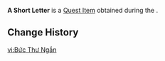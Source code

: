 {{Item Infobox
|id           = 120126
|image        = Item Auction Information.png
|type         = Quest Items
|description  = A short letter that was written in code. You do not know who wrote it or why, but it has ended up here all the same.
|source1      = [[Dreams Beneath the Searing Sand]]
}}
'''A Short Letter''' is a [[Quest Item]] obtained during the {{Quest|Dreams Beneath the Searing Sand}}.

{{Other Languages
|en      = A Short Letter
|zhs     = 一封短信
|zhs_rm  = Yī Fēng Duǎnxìn
|zht     = 一封短信
|zht_rm  = Yī Fēng Duǎnxìn
|ja      = 一通のメッセージ
|ja_rm   = Ittsuu no Messeeji
|ko      = 한 통의 짧은 편지
|ko_rm   = Han Tong-ui Jjalbeun Pyeonji
|es      = Una carta corta
|fr      = Courte lettre
|ru      = Письмо
|th      = จดหมายฉบับหนึ่ง
|th_rm   = Chotmai Chabap Neung
|vi      = Bức Thư Ngắn
|de      = Kurzer Brief
|id      = Sepucuk Surat Pendek
|pt      = Uma Carta Sucinta
|tr      = Kısa Bir Mektup
|it      = Una breve lettera
}}

==Change History==
{{Change History|3.1}}

[[vi:Bức Thư Ngắn]]